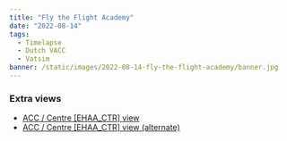 ```yaml
---
title: "Fly the Flight Academy"
date: "2022-08-14"
tags:
  - Timelapse
  - Dutch VACC
  - Vatsim
banner: /static/images/2022-08-14-fly-the-flight-academy/banner.jpg
---
```


<Youtube id="nG-VICzLJps" />

### Extra views

- [ACC / Centre [EHAA_CTR] view](https://youtu.be/8mgX0BpWK-8)
- [ACC / Centre [EHAA_CTR] view (alternate)](https://youtu.be/OzUD4Z24snk)